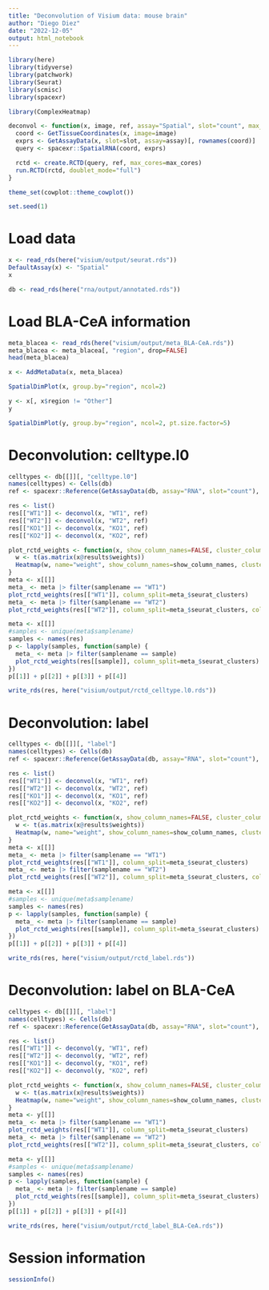 ```yaml
---
title: "Deconvolution of Visium data: mouse brain"
author: "Diego Diez"
date: "2022-12-05"
output: html_notebook
---
```


```r
library(here)
library(tidyverse)
library(patchwork)
library(Seurat)
library(scmisc)
library(spacexr)

library(ComplexHeatmap)

deconvol <- function(x, image, ref, assay="Spatial", slot="count", max_cores=10) {
  coord <- GetTissueCoordinates(x, image=image)
  exprs <- GetAssayData(x, slot=slot, assay=assay)[, rownames(coord)]
  query <- spacexr::SpatialRNA(coord, exprs)

  rctd <- create.RCTD(query, ref, max_cores=max_cores)
  run.RCTD(rctd, doublet_mode="full")
}

theme_set(cowplot::theme_cowplot())

set.seed(1)
```

# Load data

```r
x <- read_rds(here("visium/output/seurat.rds"))
DefaultAssay(x) <- "Spatial"
x
```

```r
db <- read_rds(here("rna/output/annotated.rds"))
```

# Load BLA-CeA information

```r
meta_blacea <- read_rds(here("visium/output/meta_BLA-CeA.rds"))
meta_blacea <- meta_blacea[, "region", drop=FALSE]
head(meta_blacea)
```

```r
x <- AddMetaData(x, meta_blacea)
```

```r
SpatialDimPlot(x, group.by="region", ncol=2)
```

```r
y <- x[, x$region != "Other"]
y
```

```r
SpatialDimPlot(y, group.by="region", ncol=2, pt.size.factor=5)
```

# Deconvolution: celltype.l0

```r
celltypes <- db[[]][, "celltype.l0"]
names(celltypes) <- Cells(db)
ref <- spacexr::Reference(GetAssayData(db, assay="RNA", slot="count"), cell_types=factor(celltypes), n_max_cells=ncol(db))
```

```r
res <- list()
res[["WT1"]] <- deconvol(x, "WT1", ref)
res[["WT2"]] <- deconvol(x, "WT2", ref)
res[["KO1"]] <- deconvol(x, "KO1", ref)
res[["KO2"]] <- deconvol(x, "KO2", ref)
```

```r
plot_rctd_weights <- function(x, show_column_names=FALSE, cluster_columns=FALSE, ...) {
  w <- t(as.matrix(x@results$weights))
  Heatmap(w, name="weight", show_column_names=show_column_names, cluster_columns=cluster_columns, ...)
}
meta <- x[[]]
meta_ <- meta |> filter(samplename == "WT1")
plot_rctd_weights(res[["WT1"]], column_split=meta_$seurat_clusters)
meta_ <- meta |> filter(samplename == "WT2")
plot_rctd_weights(res[["WT2"]], column_split=meta_$seurat_clusters, column_title="WT2")
```

```r
meta <- x[[]]
#samples <- unique(meta$samplename)
samples <- names(res)
p <- lapply(samples, function(sample) {
  meta_ <- meta |> filter(samplename == sample)
  plot_rctd_weights(res[[sample]], column_split=meta_$seurat_clusters)
})
p[[1]] + p[[2]] + p[[3]] + p[[4]]
```

```r
write_rds(res, here("visium/output/rctd_celltype.l0.rds"))
```

# Deconvolution: label

```r
celltypes <- db[[]][, "label"]
names(celltypes) <- Cells(db)
ref <- spacexr::Reference(GetAssayData(db, assay="RNA", slot="count"), cell_types=celltypes, n_max_cells=ncol(db))
```

```r
res <- list()
res[["WT1"]] <- deconvol(x, "WT1", ref)
res[["WT2"]] <- deconvol(x, "WT2", ref)
res[["KO1"]] <- deconvol(x, "KO1", ref)
res[["KO2"]] <- deconvol(x, "KO2", ref)
```

```r
plot_rctd_weights <- function(x, show_column_names=FALSE, cluster_columns=FALSE, ...) {
  w <- t(as.matrix(x@results$weights))
  Heatmap(w, name="weight", show_column_names=show_column_names, cluster_columns=cluster_columns, ...)
}
meta <- x[[]]
meta_ <- meta |> filter(samplename == "WT1")
plot_rctd_weights(res[["WT1"]], column_split=meta_$seurat_clusters)
meta_ <- meta |> filter(samplename == "WT2")
plot_rctd_weights(res[["WT2"]], column_split=meta_$seurat_clusters, column_title="WT2")
```

```r
meta <- x[[]]
#samples <- unique(meta$samplename)
samples <- names(res)
p <- lapply(samples, function(sample) {
  meta_ <- meta |> filter(samplename == sample)
  plot_rctd_weights(res[[sample]], column_split=meta_$seurat_clusters)
})
p[[1]] + p[[2]] + p[[3]] + p[[4]]
```

```r
write_rds(res, here("visium/output/rctd_label.rds"))
```

# Deconvolution: label on BLA-CeA

```r
celltypes <- db[[]][, "label"]
names(celltypes) <- Cells(db)
ref <- spacexr::Reference(GetAssayData(db, assay="RNA", slot="count"), cell_types=celltypes, n_max_cells=ncol(db))
```

```r
res <- list()
res[["WT1"]] <- deconvol(y, "WT1", ref)
res[["WT2"]] <- deconvol(y, "WT2", ref)
res[["KO1"]] <- deconvol(y, "KO1", ref)
res[["KO2"]] <- deconvol(y, "KO2", ref)
```

```r
plot_rctd_weights <- function(x, show_column_names=FALSE, cluster_columns=FALSE, ...) {
  w <- t(as.matrix(x@results$weights))
  Heatmap(w, name="weight", show_column_names=show_column_names, cluster_columns=cluster_columns, ...)
}
meta <- y[[]]
meta_ <- meta |> filter(samplename == "WT1")
plot_rctd_weights(res[["WT1"]], column_split=meta_$seurat_clusters)
meta_ <- meta |> filter(samplename == "WT2")
plot_rctd_weights(res[["WT2"]], column_split=meta_$seurat_clusters, column_title="WT2")
```

```r
meta <- y[[]]
#samples <- unique(meta$samplename)
samples <- names(res)
p <- lapply(samples, function(sample) {
  meta_ <- meta |> filter(samplename == sample)
  plot_rctd_weights(res[[sample]], column_split=meta_$seurat_clusters)
})
p[[1]] + p[[2]] + p[[3]] + p[[4]]
```

```r
write_rds(res, here("visium/output/rctd_label_BLA-CeA.rds"))
```

# Session information

```r
sessionInfo()
```

